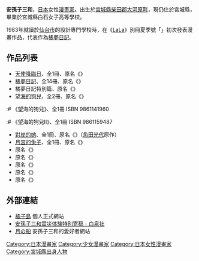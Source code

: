 {{japanese|japanese=安孫子 三和|kana=あびこ みわ|romaji=Miwa Abiko}}{{漫畫}}
'''安孫子三和'''{{BD|1961年|1月23日|catIdx=Miwa, Abiko}}，[[日本|日本]]女性[[漫畫家|漫畫家]]。出生於[[宮城縣|宮城縣]][[柴田郡|柴田郡]][[大河原町|大河原町]]，現仍住於宮城縣，畢業於宮城縣白石女子高等學校。

1983年就讀於[[仙台市|仙台市]]的設計專門學校時，在《[[LaLa|LaLa]]》別冊夏季號「{{lang|ja|ロマンチストな虹たち}}」初次發表漫畫作品，代表作為[[橘夢日記|橘夢日記]]。

==作品列表==
* [[天使降臨日|天使降臨日]]、全1冊、原名《{{lang|ja|天使の降る日}}》
* [[橘夢日記|橘夢日記]]、全14冊、原名《{{lang|ja|みかん絵日記}}》
* 橘夢日記特別篇、原名《{{lang|ja|みかん・絵日記特別編}}》
* [[望海的狗兒|望海的狗兒]]、全2冊、原名《{{lang|ja|海をみていた犬}}》
:# 《望海的狗兒》、全1冊 ISBN 9861141960
:# 《望海的狗兒Ⅱ》、全1冊 ISBN 9861159487
* [[對岸的她|對岸的她]]、全1冊、原名《{{lang|ja|対岸の彼女}}》（[[角田光代|角田光代]]原作）
* [[月宮的兔子|月宮的兔子]]、全1冊、原名《{{lang|ja|月のうさぎ}}》
* 原名《{{lang|ja|パオ・夢の玉手箱}}》
* 原名《{{lang|ja|楽園へ行こう!}}》
* 原名《{{lang|ja|ややんの気持ち }}》
* 原名《{{lang|ja|真夜中をすぎても}}》
* 原名《{{lang|ja|青豆・赤豆・ひよこ豆}}》

==外部連結==
*[http://abiko-miwa1.sakura.ne.jp/ 橘子島] {{Wayback|url=http://abiko-miwa1.sakura.ne.jp/ |date=20190504192026 }} 個人正式網站
*[http://www.hakusensha.co.jp/silky_web/abiko/index.html 安孫子三和震災体験特別寄稿 - 白泉社] {{Wayback|url=http://www.hakusensha.co.jp/silky_web/abiko/index.html |date=20160421233128 }}
*[http://www.hechima.co.jp/~jori/roomabiko/abiko-menu.htm 月の船] {{Wayback|url=http://www.hechima.co.jp/~jori/roomabiko/abiko-menu.htm |date=20100310202418 }} 安孫子三和的愛好者網站

{{DEFAULTSORT:Miwa, Abiko}}
[[Category:日本漫畫家|Category:日本漫畫家]]
[[Category:少女漫畫家|Category:少女漫畫家]]
[[Category:日本女性漫畫家|Category:日本女性漫畫家]]
[[Category:宮城縣出身人物|Category:宮城縣出身人物]]